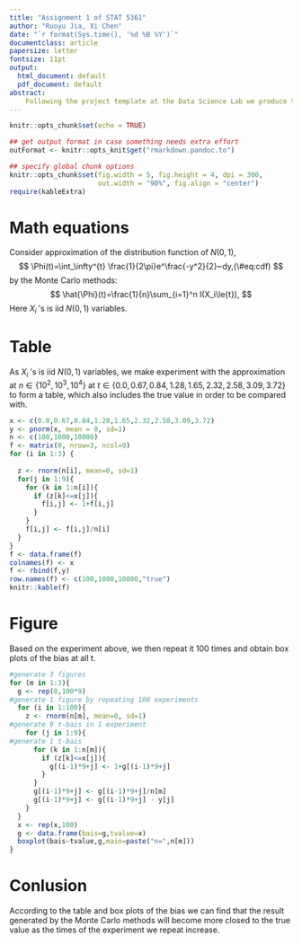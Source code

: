 ```yaml
---
title: "Assignment 1 of STAT 5361"
author: "Ruoyu Jia, Xi Chen"
date: "`r format(Sys.time(), '%d %B %Y')`"
documentclass: article
papersize: letter
fontsize: 11pt
output:
  html_document: default
  pdf_document: default
abstract:
    Following the project template at the Data Science Lab we produce this document for the following toy problem by using Monte Carlo methods.
---
```


```r
knitr::opts_chunk$set(echo = TRUE)

## get output format in case something needs extra effort
outFormat <- knitr::opts_knit$get("rmarkdown.pandoc.to")

## specify global chunk options
knitr::opts_chunk$set(fig.width = 5, fig.height = 4, dpi = 300,
                      out.width = "90%", fig.align = "center")
require(kableExtra)
```


#  Math equations 


Consider approximation of the distribution function of $N(0,1)$,
$$
    \Phi(t)=\int_\infty^{t} \frac{1}{2\pi}e^\frac{-y^2}{2}~dy,(\#eq:cdf)
$$
by the Monte Carlo methods:
$$
\hat{\Phi}(t)=\frac{1}{n}\sum_{i=1}^n I(X_i\le{t}),
$$
 Here $X_i~'$s is iid $N(0,1)$ variables.

#  Table 
As $X_i~'$s is iid $N(0,1)$ variables, we make experiment with the approximation at $n\in\{10^2,10^3,10^4\}$ at $t\in\{0.0,0.67,0.84,1.28,1.65,2.32,2.58,3.09,3.72\}$ to form a table, which also includes the true value in order to be compared with.
```r
x <- c(0.0,0.67,0.84,1.28,1.65,2.32,2.58,3.09,3.72)
y <- pnorm(x, mean = 0, sd=1)
n <- c(100,1000,10000)
f <- matrix(0, nrow=3, ncol=9)
for (i in 1:3) {
  
  z <- rnorm(n[i], mean=0, sd=1)
  for(j in 1:9){
    for (k in 1:n[i]){
      if (z[k]<=x[j]){
        f[i,j] <- 1+f[i,j]
      }
    }
    f[i,j] <- f[i,j]/n[i]
  }
}
f <- data.frame(f)
colnames(f) <- x
f <- rbind(f,y)
row.names(f) <- c(100,1000,10000,"true") 
knitr::kable(f)
```

#  Figure 
Based on the experiment above, we then repeat it 100 times and obtain box plots of the bias at all t.

```r
#generate 3 figures
for (m in 1:3){
  g <- rep(0,100*9)
#generate 1 figure by repeating 100 experiments
  for (i in 1:100){
    z <- rnorm(n[m], mean=0, sd=1)
#generate 9 t-bais in 1 experiment 
    for (j in 1:9){
#generate 1 t-bais
      for (k in 1:n[m]){
        if (z[k]<=x[j]){
          g[(i-1)*9+j] <- 1+g[(i-1)*9+j]
        }
      }
      g[(i-1)*9+j] <- g[(i-1)*9+j]/n[m]
      g[(i-1)*9+j] <- g[(i-1)*9+j] - y[j] 
    }
  }
  x <- rep(x,100)
  g <- data.frame(bais=g,tvalue=x)
  boxplot(bais~tvalue,g,main=paste("n=",n[m]))
}
```

#  Conlusion
According to the table and box plots of the bias we can find that the result generated by the Monte Carlo methods will become more closed to the true value as the times of the experiment we repeat increase.

